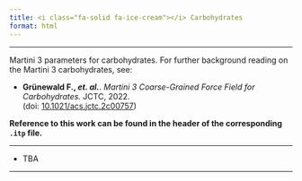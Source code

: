 ```yaml
---
title: <i class="fa-solid fa-ice-cream"></i> Carbohydrates
format: html
---
```


<hr>

Martini 3 parameters for carbohydrates. For further background reading on the Martini 3 carbohydrates, see:

- **Grünewald F., *et. al.***. *Martini 3 Coarse-Grained Force Field for Carbohydrates.* JCTC, 2022. <br>(doi: [10.1021/acs.jctc.2c00757](https://doi.org/10.1021/acs.jctc.2c00757))


**Reference to this work can be found in the header of the corresponding `.itp` file.**

----------------------------------------------------------------------

- TBA

----------------------------------------------------------------------